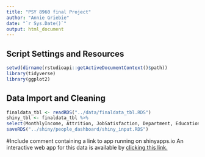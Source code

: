 ```yaml
---
title: "PSY 8960 final Project"
author: "Annie Griebie"
date: "`r Sys.Date()`"
output: html_document
---
```

## Script Settings and Resources
```r
setwd(dirname(rstudioapi::getActiveDocumentContext()$path))
library(tidyverse)
library(ggplot2)
```

## Data Import and Cleaning 
```r
finaldata_tbl <- readRDS("../data/finaldata_tbl.RDS")
shiny_tbl <- finaldata_tbl %>% 
select(MonthlyIncome, Attrition, JobSatisfaction, Department, EducationField, Gender, JobRole) %>% mutate(Attrition = case_when(Attrition == "Yes" ~ 1, Attrition == "No" ~ 0)) %>%
saveRDS("../shiny/people_dashboard/shiny_input.RDS")
```

#Include comment containing a link to app running on shinyapps.io 
An interactive web app for this data is available by [clicking this link.](insert link here)